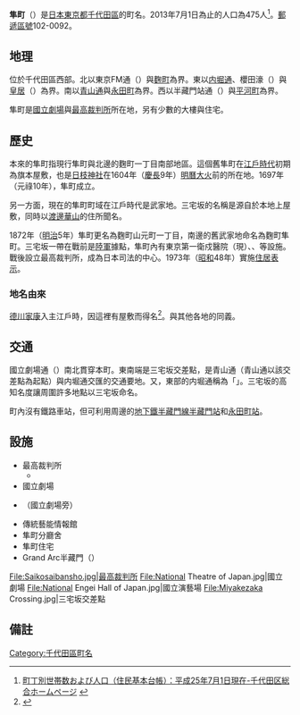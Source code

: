 {{Pathnav|日本|東京都|千代田區|name=隼町|frame=1}}
{{Infobox Settlement
|official_name =  隼町
|native_name =
|settlement_type = [[町|町]]
|image_skyline = Miyakezaka Crossing.jpg
|imagesize = 240px
|image_caption = 三宅坂交差點
|image_flag =
|image_seal =
| image_map =
| map_caption =
|subdivision_type = [[國家|國家]]
|subdivision_name = [[File:Flag_of_Japan.svg|border]] [[日本|日本]]
|subdivision_type1 = [[都道府縣|都道府縣]]
|subdivision_name1 = [[File:Flag_of_Tokyo_Prefecture.svg|25px]] [[東京都|東京都]]
|subdivision_type2 = [[東京都區部|特別區]]
|subdivision_name2 = [[File:Flag_of_Chiyoda,_Tokyo.svg|25px]] [[千代田區|千代田區]]
|subdivision_type3 =
|subdivision_name3 =
|established_title =
|established_date =
|government_type =
|leader_title =
|leader_name =
|area_magnitude =
|area_total_sq_mi =
|area_total_km2 =
|area_land_sq_mi =
|area_land_km2 =
|area_urban_sq_mi =
|area_urban_km2 =
|area_metro_km2 =
|area_metro_sq_mi =
|population_as_of= 2013年（平成25年）7月1日
|population_footnotes =
|population_total = 475
|population_urban =
|population_metro =
|population_density_sq_mi =
|population_density_km2 =
| timezone = [[日本標準時間|JST]]
| utc_offset = +9
|timezone_DST =
|utc_offset_DST =
|latd=|latm=|lats=|latNS=
|longd=|longm=|longs=|longEW=
|elevation_footnotes=
|elevation_m =
|elevation_ft =
|postal_code_type = [[郵遞區號|郵遞區號]]
|postal_code = 102-0092　
|area_code =
|website =
|footnotes =
}}
'''隼町'''（{{jpn|j=隼町|hg=はやぶさちょう|rm=Hayabusachō|f=y}}）是[[日本|日本]][[東京都|東京都]][[千代田區|千代田區]]的町名。2013年7月1日為止的人口為475人<ref>[http://www.city.chiyoda.lg.jp/koho/kuse/gaiyo/toke/cho-setai/cho-setaih2507.html 町丁別世帯数および人口（住民基本台帳）：平成25年7月1日現在-千代田区総合ホームページ] {{webarchive|url=https://web.archive.org/web/20131023173846/http://www.city.chiyoda.lg.jp/koho/kuse/gaiyo/toke/cho-setai/cho-setaih2507.html |date=2013-10-23 }}</ref>。[[郵遞區號|郵遞區號]]102-0092。

== 地理 ==
位於千代田區西部。北以東京FM通（{{lang|ja|東京FM通り}}）與[[麴町|麴町]]為界。東以[[内堀通|内堀通]]、櫻田濠（{{lang|ja|桜田濠}}）與[[皇居|皇居]]（{{lang|ja|千代田}}）為界。南以[[青山通|青山通]]與[[永田町|永田町]]為界。西以半藏門站通（{{lang|ja|半蔵門駅通り}}）與[[平河町|平河町]]為界。

隼町是[[日本國立劇場|國立劇場]]與[[最高裁判所|最高裁判所]]所在地，另有少數的大樓與住宅。

== 歷史 ==
本來的隼町指現行隼町與北邊的麴町一丁目南部地區。這個舊隼町在[[江戶時代|江戶時代]]初期為旗本屋敷，也是[[日枝神社_(千代田區)|日枝神社]]在1604年（[[慶長|慶長]]9年）[[明曆大火|明曆大火]]前的所在地。1697年（元祿10年），隼町成立。

另一方面，現在的隼町町域在江戶時代是武家地。三宅坂的名稱是源自於本地{{link-ja|田原藩|田原藩}}{{link-ja|三宅氏|三宅氏|三宅家}}上屋敷，同時以[[渡邊華山|渡邊華山]]的住所聞名。

1872年（[[明治|明治]]5年）隼町更名為麴町山元町一丁目，南邊的舊武家地命名為麴町隼町。三宅坂一帶在戰前是[[大日本帝國陸軍|陸軍]]據點，隼町內有東京第一衛戍醫院（現{{link-ja|國立國際醫療研究中心|国立国際医療研究センター}}）、{{link-ja|教育總監部|教育総監|教育總監部}}、{{link-ja|陸軍航空本部|陸軍航空本部}}等設施。戰後設立最高裁判所，成為日本司法的中心。1973年（[[昭和|昭和]]48年）實施[[住居表示|住居表示]]。

=== 地名由來 ===
[[德川家康|德川家康]]入主江戶時，因這裡有{{link-ja|鷹匠|鷹狩}}屋敷而得名<ref>{{Cite web |url=http://www.city.chiyoda.lg.jp/koho/bunka/bunka/chome/yurai/hayabusa.html |title=千代田区 町名由来板ガイド：隼町（はやぶさちょう） |access-date=2013-08-13 |archive-date=2020-10-19 |archive-url=https://web.archive.org/web/20201019172558/https://www.city.chiyoda.lg.jp/koho/bunka/bunka/chome/yurai/hayabusa.html |dead-url=no }}</ref>。與其他各地的{{link-ja|鷹匠町|鷹匠町}}同義。

== 交通 ==
國立劇場通（{{lang|ja|国立劇場通り}}）南北貫穿本町。東南端是三宅坂交差點，是青山通（青山通以該交差點為起點）與内堀通交匯的交通要地。又，東部的内堀通稱為「{{link-ja|三宅坂|三宅坂}}」。三宅坂的高知名度讓周圍許多地點以三宅坂命名。

町內沒有鐵路車站，但可利用周邊的[[東京地下鐵半藏門線|地下鐵半藏門線]][[半藏門站|半藏門站]]和[[永田町站|永田町站]]。

== 設施 ==
* 最高裁判所
** {{link-ja|最高裁判所圖書館|最高裁判所図書館}}
* 國立劇場
* {{link-ja|國立演藝場|国立演芸場}}（國立劇場旁）
* 傳統藝能情報館
* 隼町分廳舍
* 隼町住宅
* Grand Arc半藏門（{{lang|ja|グランドアーク半蔵門}}）

<gallery>
File:Saikosaibansho.jpg|最高裁判所
File:National Theatre of Japan.jpg|國立劇場
File:National Engei Hall of Japan.jpg|國立演藝場
File:Miyakezaka Crossing.jpg|三宅坂交差點
</gallery>

== 備註 ==
{{reflist}}

{{commonscat|Hayabusachō}}

{{千代田區的町名}}

{{DEFAULTSORT:Hayabusacho}}
[[Category:千代田區町名|Category:千代田區町名]]